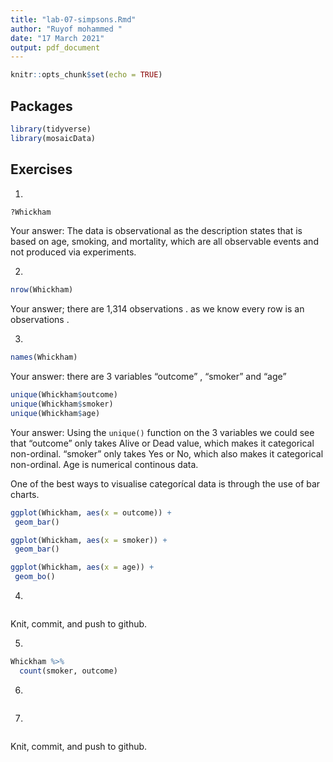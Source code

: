 ```yaml
---
title: "lab-07-simpsons.Rmd"
author: "Ruyof mohammed "
date: "17 March 2021"
output: pdf_document
---
```


```r
knitr::opts_chunk$set(echo = TRUE)
```

## Packages

```r
library(tidyverse) 
library(mosaicData)
```


## Exercises


1.  
```r
?Whickham
```
    
Your answer: The data is observational as the description states that is based on age, smoking, and mortality, which are all observable events and not produced via experiments.

2.  
```r
nrow(Whickham)
```

Your answer; there are 1,314 observations . as we know every row is an observations .

3.  

```r
names(Whickham)
```

Your answer:  there are 3 variables "outcome" , "smoker" and "age" 

```r
unique(Whickham$outcome)
unique(Whickham$smoker)
unique(Whickham$age)
```

Your answer: Using the `unique()` function on the 3 variables we could see that "outcome" only takes Alive or Dead value, which makes it categorical non-ordinal. "smoker" only takes Yes or No, which also makes it categorical non-ordinal. Age is numerical continous data.


One of the best ways to visualise categorícal data is through the use of bar charts.
```r
ggplot(Whickham, aes(x = outcome)) +
 geom_bar()
```


```r
ggplot(Whickham, aes(x = smoker)) +
 geom_bar()
```

```r
ggplot(Whickham, aes(x = age)) +
 geom_bo()
```


4. 

```r

```

Knit, commit, and push to github.

5. 

```r
Whickham %>%
  count(smoker, outcome)
```

6.

```r

```

7. 

```r

```

Knit, commit, and push to github.
